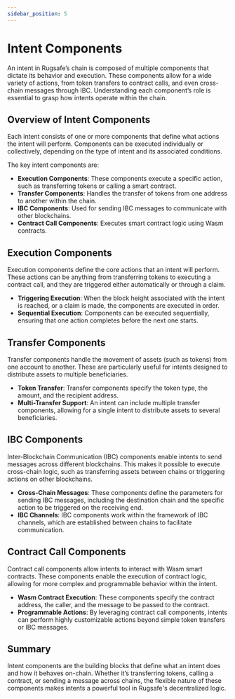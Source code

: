 ```yaml
---
sidebar_position: 5
---
```


# Intent Components

An intent in Rugsafe’s chain is composed of multiple components that dictate its behavior and execution. These components allow for a wide variety of actions, from token transfers to contract calls, and even cross-chain messages through IBC. Understanding each component’s role is essential to grasp how intents operate within the chain.

## Overview of Intent Components

Each intent consists of one or more components that define what actions the intent will perform. Components can be executed individually or collectively, depending on the type of intent and its associated conditions.

The key intent components are:

- **Execution Components**: These components execute a specific action, such as transferring tokens or calling a smart contract.
- **Transfer Components**: Handles the transfer of tokens from one address to another within the chain.
- **IBC Components**: Used for sending IBC messages to communicate with other blockchains.
- **Contract Call Components**: Executes smart contract logic using Wasm contracts.

## Execution Components

Execution components define the core actions that an intent will perform. These actions can be anything from transferring tokens to executing a contract call, and they are triggered either automatically or through a claim.

- **Triggering Execution**: When the block height associated with the intent is reached, or a claim is made, the components are executed in order.
- **Sequential Execution**: Components can be executed sequentially, ensuring that one action completes before the next one starts.

## Transfer Components

Transfer components handle the movement of assets (such as tokens) from one account to another. These are particularly useful for intents designed to distribute assets to multiple beneficiaries.

- **Token Transfer**: Transfer components specify the token type, the amount, and the recipient address.
- **Multi-Transfer Support**: An intent can include multiple transfer components, allowing for a single intent to distribute assets to several beneficiaries.

## IBC Components

Inter-Blockchain Communication (IBC) components enable intents to send messages across different blockchains. This makes it possible to execute cross-chain logic, such as transferring assets between chains or triggering actions on other blockchains.

- **Cross-Chain Messages**: These components define the parameters for sending IBC messages, including the destination chain and the specific action to be triggered on the receiving end.
- **IBC Channels**: IBC components work within the framework of IBC channels, which are established between chains to facilitate communication.

## Contract Call Components

Contract call components allow intents to interact with Wasm smart contracts. These components enable the execution of contract logic, allowing for more complex and programmable behavior within the intent.

- **Wasm Contract Execution**: These components specify the contract address, the caller, and the message to be passed to the contract.
- **Programmable Actions**: By leveraging contract call components, intents can perform highly customizable actions beyond simple token transfers or IBC messages.

## Summary

Intent components are the building blocks that define what an intent does and how it behaves on-chain. Whether it’s transferring tokens, calling a contract, or sending a message across chains, the flexible nature of these components makes intents a powerful tool in Rugsafe's decentralized logic.

